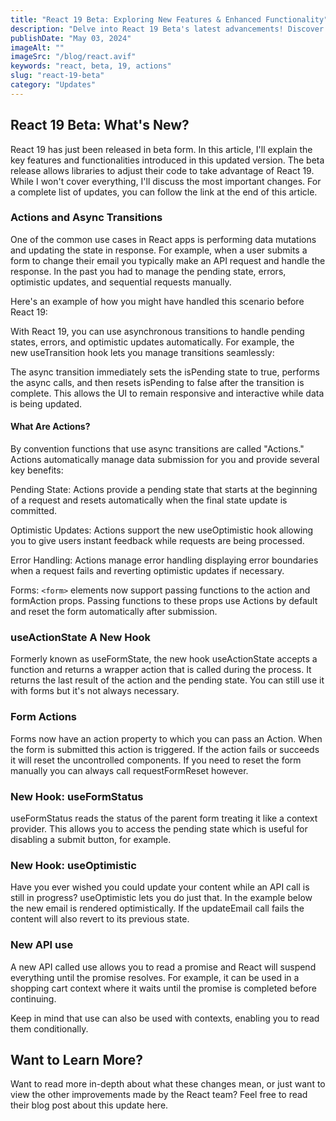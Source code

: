 ```yaml
---
title: "React 19 Beta: Exploring New Features & Enhanced Functionality"
description: "Delve into React 19 Beta's latest advancements! Discover async transitions, powerful hooks like useActionState, and seamless form management with Actions. Get a comprehensive overview of React 19's capabilities."
publishDate: "May 03, 2024"
imageAlt: ""
imageSrc: "/blog/react.avif"
keywords: "react, beta, 19, actions"
slug: "react-19-beta"
category: "Updates"
---
```


## React 19 Beta: What's New?

React 19 has just been released in beta form. In this article, I'll explain the key features and functionalities introduced in this updated version. The beta release allows libraries to adjust their code to take advantage of React 19. While I won't cover everything, I'll discuss the most important changes. For a complete list of updates, you can follow the link at the end of this article.

### Actions and Async Transitions

One of the common use cases in React apps is performing data mutations and updating the state in response. For example, when a user submits a form to change their email you typically make an API request and handle the response. In the past you had to manage the pending state, errors, optimistic updates, and sequential requests manually.

Here's an example of how you might have handled this scenario before React 19:

With React 19, you can use asynchronous transitions to handle pending states, errors, and optimistic updates automatically. For example, the new useTransition hook lets you manage transitions seamlessly:

The async transition immediately sets the isPending state to true, performs the async calls, and then resets isPending to false after the transition is complete. This allows the UI to remain responsive and interactive while data is being updated.

#### What Are Actions?

By convention functions that use async transitions are called "Actions." Actions automatically manage data submission for you and provide several key benefits:

Pending State: Actions provide a pending state that starts at the beginning of a request and resets automatically when the final state update is committed.

Optimistic Updates: Actions support the new useOptimistic hook allowing you to give users instant feedback while requests are being processed.

Error Handling: Actions manage error handling displaying error boundaries when a request fails and reverting optimistic updates if necessary.

Forms: `<form>` elements now support passing functions to the action and formAction props. Passing functions to these props use Actions by default and reset the form automatically after submission.

### useActionState A New Hook

Formerly known as useFormState, the new hook useActionState accepts a function and returns a wrapper action that is called during the process. It returns the last result of the action and the pending state. You can still use it with forms but it's not always necessary.

### Form Actions

Forms now have an action property to which you can pass an Action. When the form is submitted this action is triggered. If the action fails or succeeds it will reset the uncontrolled components. If you need to reset the form manually you can always call requestFormReset however.

### New Hook: useFormStatus

useFormStatus reads the status of the parent form treating it like a context provider. This allows you to access the pending state which is useful for disabling a submit button, for example.

### New Hook: useOptimistic

Have you ever wished you could update your content while an API call is still in progress? useOptimistic lets you do just that. In the example below the new email is rendered optimistically. If the updateEmail call fails the content will also revert to its previous state.

### New API use

A new API called use allows you to read a promise and React will suspend everything until the promise resolves. For example, it can be used in a shopping cart context where it waits until the promise is completed before continuing.

Keep in mind that use can also be used with contexts, enabling you to read them conditionally.

## Want to Learn More?

Want to read more in-depth about what these changes mean, or just want to view the other improvements made by the React team? Feel free to read their blog post about this update here.
